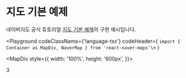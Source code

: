 
# 지도 기본 예제

네이버지도 공식 튜토리얼 [지도 기본 예제](https://navermaps.github.io/maps.js.ncp/docs/tutorial-1-map-simple.example.html)의 구현 예시입니다.

<Playground
  codeClassName={'language-tsx'}
  codeHeader={
`import { Container as MapDiv, NaverMap } from 'react-naver-maps'\n`
  }
>  
  <MapDiv style={{
    width: '100%',
    height: '600px',
  }}>
      <NaverMap />
  </MapDiv>
</Playground>

3